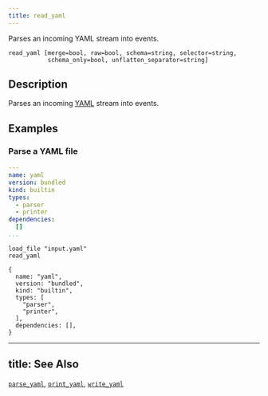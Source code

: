 ```yaml
---
title: read_yaml
---
```


Parses an incoming YAML stream into events.

```tql
read_yaml [merge=bool, raw=bool, schema=string, selector=string,
           schema_only=bool, unflatten_separator=string]
```

## Description

Parses an incoming [YAML](https://en.wikipedia.org/wiki/YAML) stream into events.


<ParsingOptions />

## Examples

### Parse a YAML file

```yaml title="input.yaml"
---
name: yaml
version: bundled
kind: builtin
types:
  - parser
  - printer
dependencies:
  []
...
```

```tql
load_file "input.yaml"
read_yaml
```

```tql
{
  name: "yaml",
  version: "bundled",
  kind: "builtin",
  types: [
    "parser",
    "printer",
  ],
  dependencies: [],
}
```

---
title: See Also
---

[`parse_yaml`](/reference/functions/parse_yaml),
[`print_yaml`](/reference/functions/print_yaml),
[`write_yaml`](/reference/operators/write_yaml)
